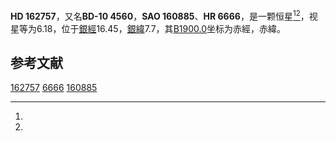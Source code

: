 {{Starbox begin
| name = HD 162757
}}
{{Starbox observe
| epoch = [[J2000.0|J2000.0]]
| constell = {{星座名待查}}<ref name=SIMBAD>{{cite web
 | url=http://simbad.u-strasbg.fr/simbad/sim-id?Ident=HR+6666
 | title =Pulsating variable Star
 | publisher=Centre de Données astronomiques de Strasbourg
 | work=SIMBAD
 | accessdate=2012-07-13}}</ref><ref name=DATA>{{cite web
 | url=http://vizier.u-strasbg.fr/viz-bin/VizieR-5?-out.add=.&-source=5050&-corr=PK=HR&-out.max=9999&HR=6666
 | title=VizieR Detailed Page
 | accessdate=2012-07-13
 | archive-date=2016-03-05
 | archive-url=https://web.archive.org/web/20160305013140/http://vizier.u-strasbg.fr/viz-bin/VizieR-5?-out.add=.&-source=5050&-corr=PK=HR&-out.max=9999&HR=6666
 | dead-url=no
 }}</ref>
| 星官 = 
| ra = {{RA|17|53|3.6}}<ref name=SIMBAD /><ref name=DATA />
| dec = {{DEC|-10|53|59}}<ref name=SIMBAD /><ref name=DATA />
| appmag_v = 6.18<ref name=SIMBAD /><ref name=DATA />
}}
{{Starbox character
| class = gK1<ref name=SIMBAD /><ref name=DATA />
| b-v = 1.11<ref name=SIMBAD /><ref name=DATA />
| u-b = <ref name=SIMBAD /><ref name=DATA />
| r-i = <ref name=SIMBAD /><ref name=DATA />
| variable = 
}}
{{Starbox astrometry
| radial_v = 
| prop_mo_ra = -35
| parallax = 
| p_error = 
}}
{{Starbox catalog
| names =BD-10 4560，[[SAO星表|SAO]] 160885，[[HD星表|HD]] 162757，[[HR星表|HR]] 6666}}
{{Starbox reference |Simbad=HR+6666}}
{{Starbox end}}

'''HD 162757'''，又名'''BD-10 4560'''，'''SAO 160885'''、'''HR 6666'''，是一颗恒星<ref name=SIMBAD /><ref name=DATA />，视星等为6.18，位于[[銀道座標系|銀經]]16.45，[[銀道座標系|銀緯]]7.7，其[[B1900.0|B1900.0]]坐标为赤經{{RA|17|47|30.1}}，赤緯{{DEC|-10|7.7|30}}。

== 参考文献 ==
{{reflist}}

{{star-stub}}

[[Category:HD和HDE天體|162757]]
[[Category:HR天體|6666]]
[[Category:SAO天體|160885]]